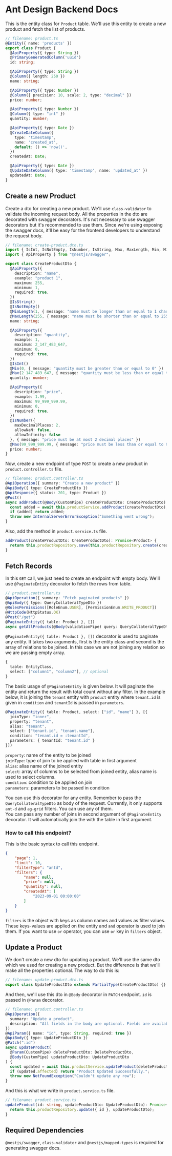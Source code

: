 
<Meta title="Features/Server Side Filters/Ant Design/Backend Docs"/>

# Ant Design Backend Docs

This is the entity class for `Product` table. We'll use this entity to create a new product and fetch the list of products.
```ts filename="product.entity.ts"
// filename: product.ts
@Entity({ name: 'products' })
export class Product {
  @ApiProperty({ type: String })
  @PrimaryGeneratedColumn('uuid')
  id: string;

  @ApiProperty({ type: String })
  @Column({ length: 250 })
  name: string;

  @ApiProperty({ type: Number })
  @Column({ precision: 10, scale: 2, type: "decimal" })
  price: number;

  @ApiProperty({ type: Number })
  @Column({ type: "int" })
  quantity: number;

  @ApiProperty({ type: Date })
  @CreateDateColumn({
    type: 'timestamp',
    name: 'created_at',
    default: () => 'now()',
  })
  createdAt: Date;

  @ApiProperty({ type: Date })
  @UpdateDateColumn({ type: 'timestamp', name: 'updated_at' })
  updatedAt: Date;
}
```

## Create a new Product
Create a dto for creating a new product. We'll use `class-validator` to validate the incoming request body. All the
properties in the dto are decorated with swagger decorators. It's not necessary to use swagger decorators but it's
recommended to use them. Since we're using exposing the swagger docs, it'll be easy for the frontend developers to
understand the request body.

```ts filename="create-product.dto.ts"
// filename: create-product.dto.ts
import { IsInt, IsNotEmpty, IsNumber, IsString, Max, MaxLength, Min, MinLength } from "class-validator";
import { ApiProperty } from "@nestjs/swagger";

export class CreateProductDto {
  @ApiProperty({
    description: "name",
    example: "product 1",
    maximum: 255,
    minimum: 1,
    required: true,
  })
  @IsString()
  @IsNotEmpty()
  @MinLength(1, { message: "name must be longer than or equal to 1 characters" })
  @MaxLength(255, { message: "name must be shorter than or equal to 255 characters" })
  name: string;

  @ApiProperty({
    description: "quantity",
    example: 1,
    maximum: 2_147_483_647,
    minimum: 0,
    required: true,
  })
  @IsInt()
  @Min(0, { message: "quantity must be greater than or equal to 0" })
  @Max(2_147_483_647, { message: "quantity must be less than or equal to 2,147,483,647" })
  quantity: number;

  @ApiProperty({
    description: "price",
    example: 1.99,
    maximum: 99_999_999.99,
    minimum: 0,
    required: true,
  })
  @IsNumber({
    maxDecimalPlaces: 2,
    allowNaN: false,
    allowInfinity: false
  }, { message: "price must be at most 2 decimal places" })
  @Max(99_999_999.99, { message: "price must be less than or equal to 99,999,999.99" })
  price: number;
}
```

Now, create a new endpoint of type `POST` to create a new product in `product.controller.ts` file.
```ts filename="product.controller.ts"
// filename: product.controller.ts
@ApiOperation({ summary: "Create a new product" })
@ApiBody({ type: CreateProductDto })
@ApiResponse({ status: 201, type: Product })
@Post()
async addProduct(@Body(CustomPipe) createProductDto: CreateProductDto) {
  const added = await this.productService.addProduct(createProductDto);
  if (added) return added;
  throw new InternalServerErrorException("Something went wrong");
}
```
Also, add the method in `product.service.ts` file.
```ts filename="product.service.ts"
addProduct(createProductDto: CreateProductDto): Promise<Product> {
  return this.productRepository.save(this.productRepository.create(createProductDto));
}
```

## Fetch Records
In this `GET` call, we just need to create an endpoint with empty body. We'll use `@PaginateEntity` decorator to fetch the
rows from table.
```ts filename='product.controller.ts'
// product.controller.ts
@ApiOperation({ summary: "Fetch paginated products" })
@ApiBody({ type: QueryCollateralTypeDto })
@RolesPermissions([RoleEnum.USER], [PermissionEnum.WRITE_PRODUCT])
@HttpCode(HttpStatus.OK)
@Post("/get")
@PaginateEntity({ table: Product }, [])
async getAllProducts(@Body(validationPipe) query: QueryCollateralTypeDto) {}
```

`@PaginateEntity({ table: Product }, [])` decorator is used to paginate any entity. It takes two arguments, first is
the entity class and second is the array of relations to be joined. In this case we are not joining any relation so we
are passing empty array.
```ts
{
  table: EntityClass,
  select: ["column1", "column2"], // optional
}
```

The basic usage of `@PaginateEntity` is given below. It will paginate the entity and return the result with total count
without any filter. In the example below, it is joining the `tenant` entity with `product` entity where `tenant.id` is
given in `condition` and `tenantId` is passed in `parameters`.

```ts
@PaginateEntity({ table: Product, select: ["id", "name"] }, [{
  joinType: "inner",
  property: "tenant",
  alias: "tenant",
  select: ["tenant.id", "tenant.name"],
  condition: "tenant.id = :tenantId",
  parameters: { tenantId: "tenant.id" }
}])
```

`property`: name of the entity to be joined<br/>
`joinType`: type of join to be applied with table in first argument<br/>
`alias`: alias name of the joined entity<br/>
`select`: array of columns to be selected from joined entity, alias name is used to select columns.<br/>
`condition`: condition to be applied on join<br/>
`parameters`: parameters to be passed in condition<br/>

You can use this decorator for any entity. Remember to pass the `QueryCollateralTypeDto` as body of the request. Currently,
it only supports `ant-d` and `ag-grid` filters. You can use any of them.<br/>
You can pass any number of joins in second argument of `@PaginateEntity` decorator. It will automatically join the
with the table in first argument.

### How to call this endpoint?
This is the basic syntax to call this endpoint.
```json
{
    "page": 1,
    "limit": 10,
    "filterType": "antd",
	"filters": {
		"name": null,
		"price": null,
		"quantity": null,
		"createdAt": [
			"2023-09-01 00:00:00"
		]
	}
}
```
`filters` is the object with keys as column names and values as filter values. These keys-values are applied on the entity
and `and` operator is used to join them. If you want to use `or` operator, you can use `or` key in `filters` object.


## Update a Product
We don't create a new dto for updating a product. We'll use the same dto which we used for creating a new product. But
the difference is that we'll make all the properties optional. The way to do this is:
```ts filename="update-product.dto.ts"
// filename: update-product.dto.ts
export class UpdateProductDto extends PartialType(CreateProductDto) {}
```
And then, we'll use this dto in `@Body` decorator in `PATCH` endpoint. `id` is passed in `@Param` decorator.
```ts filename="product.controller.ts"
// filename: product.controller.ts
@ApiOperation({
  summary: "Update a product",
  description: "All fields in the body are optional. Fields are available in create product endpoint"
})
@ApiParam({ name: "id", type: String, required: true })
@ApiBody({ type: UpdateProductDto })
@Patch(":id")
async updateProduct(
  @Param(CustomPipe) deleteProductDto: DeleteProductDto,
  @Body(CustomPipe) updateProductDto: UpdateProductDto
) {
  const updated = await this.productService.updateProduct(deleteProductDto.id, updateProductDto);
  if (updated.affected) return "Product Updated Successfully.";
  throw new NotFoundException("Couldn't update any row");
}
```
And this is what we write in `product.service.ts` file.
```ts filename="product.service.ts"
// filename: product.service.ts
updateProduct(id: string, updateProductDto: UpdateProductDto): Promise<UpdateResult> {
  return this.productRepository.update({ id }, updateProductDto);
}
```


## Required Dependencies
`@nestjs/swagger`, `class-validator` and `@nestjs/mapped-types` is required for generating swagger docs.



